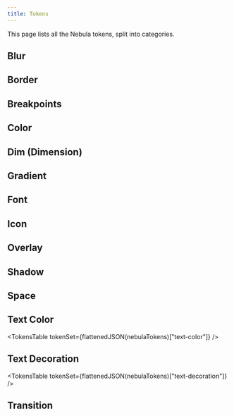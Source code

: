 ```yaml
---
title: Tokens
---
```



This page lists all the Nebula tokens, split into categories.

## Blur

<TokensTable tokenSet={flattenedJSON(nebulaTokens).blur} />

## Border

<TokensTable tokenSet={flattenedJSON(nebulaTokens).border} />

## Breakpoints

<TokensTable tokenSet={flattenedJSON(nebulaTokens).breakpoints} />

## Color

<TokensTable tokenSet={flattenedJSON(nebulaTokens).color} />

## Dim (Dimension)

<TokensTable tokenSet={flattenedJSON(nebulaTokens).dim} />

## Gradient

<TokensTable tokenSet={flattenedJSON(nebulaTokens).gradient} />

## Font

<TokensTable tokenSet={flattenedJSON(nebulaTokens).font} />

## Icon

<TokensTable tokenSet={flattenedJSON(nebulaTokens).icon} />

## Overlay

<TokensTable tokenSet={flattenedJSON(nebulaTokens).overlay} />

## Shadow

<TokensTable tokenSet={flattenedJSON(nebulaTokens).shadow} />

## Space

<TokensTable tokenSet={flattenedJSON(nebulaTokens).space} />

## Text Color

<TokensTable tokenSet={flattenedJSON(nebulaTokens)["text-color"]} />

## Text Decoration

<TokensTable tokenSet={flattenedJSON(nebulaTokens)["text-decoration"]} />

## Transition

<TokensTable tokenSet={flattenedJSON(nebulaTokens).transition} />
